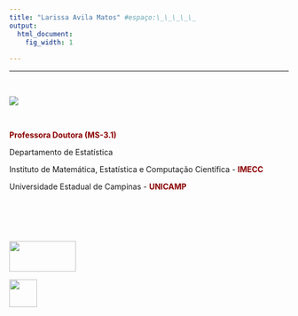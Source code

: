 ```yaml
---
title: "Larissa Avila Matos" #espaço:\_\_\_\_\_ 
output:
  html_document:
    fig_width: 1
    
---
```



<hr class="new1"></hr>
<p class="ptitle"> \ </p>

<div class="column-left">
![](imagens/foto2.png)

</div>
<div class="column-right">

</br>

<span style="color:darkred"> **Professora Doutora (MS-3.1)** </span>

Departamento de Estatística

Instituto de Matemática, Estatística e Computação Científica - <span style="color:darkred"> **IMECC** </span>

Universidade Estadual de Campinas - <span style="color:darkred"> **UNICAMP** </span>

[<i class='fas fa-images' style='font-size:20px'></i>](fotos.html) 

</br>

</div>

<div class="column">

</br>

<p class="outset"></p>
<div id="footer">
<p>
<div class="column-f1">
<img src="imagens/logo-unicamp1.png" width="120" height="55">
</div>
<div class="column-f2">
<img src="imagens/logoimecc.png" width="50" height="50">
</div>
</p>
</div>

